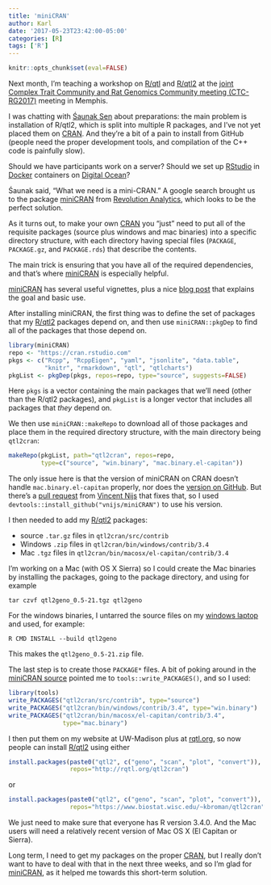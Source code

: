 ```yaml
---
title: 'miniCRAN'
author: Karl
date: '2017-05-23T23:42:00-05:00'
categories: [R]
tags: ['R']
---
```


```r
knitr::opts_chunk$set(eval=FALSE)
```

Next month, I'm teaching a workshop on [R/qtl](http://rqtl.org) and
[R/qtl2](http://kbroman.org/qtl2) at the
[joint Complex Trait Community and Rat Genomics Community meeting
(CTC-RG2017)](http://www.complextrait.org/ctc2017) meeting in Memphis.

I was chatting with [&#346;aunak Sen](http://www.senresearch.org/)
about preparations: the main problem is installation of R/qtl2, which
is split into multiple R packages, and I've not yet placed them on
[CRAN](https://cran.r-project.org). And they're a bit of a pain to
install from GitHub (people need the proper development tools, and
compilation of the C++ code is painfully slow).

Should we have participants work on a server?
Should we set up [RStudio](https://rstudio.com) in
[Docker](https://www.docker.com/) containers on [Digital
Ocean](https://www.digitalocean.com)?

&#346;aunak said, "What we need is a mini-CRAN." A google search
brought us to the package
[miniCRAN](https://cran.r-project.org/package=miniCRAN)
from [Revolution Analytics](http://blog.revolutionanalytics.com/),
which looks to be the perfect solution.

As it turns out, to make your own
[CRAN](https://cran.r-project.org) you "just" need to put all of the
requisite packages (source plus windows and mac binaries) into a
specific directory structure, with each directory having special
files (`PACKAGE`, `PACKAGE.gz`, and `PACKAGE.rds`) that describe the
contents.

The main trick is ensuring that you have all of the required
dependencies, and that's where
[miniCRAN](https://cran.r-project.org/package=miniCRAN) is especially
helpful.

[miniCRAN](https://cran.r-project.org/package=miniCRAN) has several
useful vignettes, plus a nice [blog
post](http://blog.revolutionanalytics.com/2014/10/introducing-minicran.html)
that explains the goal and basic use.

After installing miniCRAN, the first thing was to define the set of
packages that my [R/qtl2](http://kbroman.org/qtl2) packages depend on,
and then use `miniCRAN::pkgDep` to find all of the packages that those
depend on.

```r
library(miniCRAN)
repo <- "https://cran.rstudio.com"
pkgs <- c("Rcpp", "RcppEigen", "yaml", "jsonlite", "data.table",
          "knitr", "rmarkdown", "qtl", "qtlcharts")
pkgList <- pkgDep(pkgs, repos=repo, type="source", suggests=FALSE)
```

Here `pkgs` is a vector containing the main packages that we'll need
(other than the R/qtl2 packages), and `pkgList` is a longer vector
that includes all packages that _they_ depend on.

We then use `miniCRAN::makeRepo` to download all of those packages and
place them in the required directory structure, with the main
directory being `qtl2cran`:

```r
makeRepo(pkgList, path="qtl2cran", repos=repo,
         type=c("source", "win.binary", "mac.binary.el-capitan"))
```

The only issue here is that the version of miniCRAN on CRAN doesn't
handle `mac.binary.el-capitan` properly, nor does the [version on
GitHub](https://github.com/revolutionAnalytics/miniCRAN). But there's
a [pull
request](https://github.com/RevolutionAnalytics/miniCRAN/pull/84) from
[Vincent Nijs](https://github.com/vnijs) that fixes that, so I used
`devtools::install_github("vnijs/miniCRAN")` to use his version.

I then needed to add my [R/qtl2](http://kbroman.org/qtl2) packages:

- source `.tar.gz` files in `qtl2cran/src/contrib`
- Windows `.zip` files in `qtl2cran/bin/windows/contrib/3.4`
- Mac `.tgz` files in `qtl2cran/bin/macosx/el-capitan/contrib/3.4`

I'm working on a Mac (with OS X Sierra) so I could create the Mac
binaries by installing the packages, going to the package directory,
and using for example

```
tar czvf qtl2geno_0.5-21.tgz qtl2geno
```

For the windows binaries, I untarred the source files on my [windows
laptop](https://twitter.com/kwbroman/status/540250068360916994) and
used, for example:

```
R CMD INSTALL --build qtl2geno
```

This makes the `qtl2geno_0.5-21.zip` file.

The last step is to create those `PACKAGE*` files. A bit of poking
around in the [miniCRAN
source](https://github.com/RevolutionAnalytics/miniCRAN) pointed me to
`tools::write_PACKAGES()`, and so I used:

```r
library(tools)
write_PACKAGES("qtl2cran/src/contrib", type="source")
write_PACKAGES("qtl2cran/bin/windows/contrib/3.4", type="win.binary")
write_PACKAGES("qtl2cran/bin/macosx/el-capitan/contrib/3.4",
               type="mac.binary")
```

I then put them on my website at UW-Madison plus at
[rqtl.org](http://rqtl.org), so now people can install
[R/qtl2](http://kbroman.org) using either

```r
install.packages(paste0("qtl2", c("geno", "scan", "plot", "convert")),
                 repos="http://rqtl.org/qtl2cran")
```

or

```r
install.packages(paste0("qtl2", c("geno", "scan", "plot", "convert")),
                 repos="https://www.biostat.wisc.edu/~kbroman/qtl2cran")
```

We just need to make sure that everyone has R version 3.4.0. And the
Mac users will need a relatively recent version of Mac OS X (El Capitan
or Sierra).

Long term, I need to get my packages on the proper
[CRAN](https://cran.r-project.org), but I really don't want to have to
deal with that in the next three weeks, and so I'm glad for
[miniCRAN](https://cran.r-project.org/package=miniCRAN), as it helped
me towards this short-term solution.

